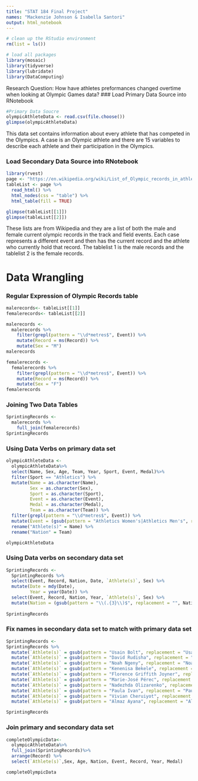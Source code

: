 ```yaml
---
title: "STAT 184 Final Project"
names: "Mackenzie Johnson & Isabella Santori"
output: html_notebook
---
```


```r
# clean up the RStudio environment 
rm(list = ls())

# load all packages
library(mosaic)
library(tidyverse)
library(lubridate)
library(DataComputing)
```

Research Question: How have athletes preformances changed overtime when looking at Olympic Games data? 
### Load Primary Data Source into RNotebook
```r
#Primary Data Soucre
olympicAthleteData <- read.csv(file.choose())
glimpse(olympicAthleteData)
```
This data set contains information about every athlete that has competed in the Olympics. A case is an Olympic athlete and there are 15 variables to describe each athlete and their participation in the Olympics. 

### Load Secondary Data Source into RNotebook
```r
library(rvest)
page <- "https://en.wikipedia.org/wiki/List_of_Olympic_records_in_athletics"
tableList <- page %>%
  read_html() %>%
  html_nodes(css = "table") %>%
  html_table(fill = TRUE)

glimpse(tableList[[1]])
glimpse(tableList[[2]])
```
These lists are from Wikipedia and they are a list of both the male and female current olympic records in the track and field events. Each case represents a different event and then has the current record and the athlete who currently hold that record. The tablelist 1 is the male records and the tablelist 2 is the female records. 

# Data Wrangling 
### Regular Expression of Olympic Records table 
```r
malerecords<- tableList[[1]]
femalerecords<- tableList[[2]]

malerecords <- 
  malerecords %>%
    filter(grepl(pattern = "\\d*metres$", Event)) %>%
    mutate(Record = ms(Record)) %>%
    mutate(Sex = "M")
malerecords

femalerecords <-
  femalerecords %>%
    filter(grepl(pattern = "\\d*metres$", Event)) %>%
    mutate(Record = ms(Record)) %>%
    mutate(Sex = "F")
femalerecords
```

### Joining Two Data Tables
```r
SprintingRecords <-
  malerecords %>%
    full_join(femalerecords)
SprintingRecords
```

### Using Data Verbs on primary data set
```r
olympicAthleteData <-
  olympicAthleteData%>%
  select(Name, Sex, Age, Team, Year, Sport, Event, Medal)%>%
  filter(Sport == "Athletics") %>%
  mutate(Name = as.character(Name),
         Sex = as.character(Sex),
         Sport = as.character(Sport),
         Event = as.character(Event),
         Medal = as.character(Medal),
         Team = as.character(Team)) %>%
  filter(grepl(pattern = "\\d*metres$", Event)) %>%
  mutate(Event = (gsub(pattern = "Athletics Women's|Athletics Men's", replacement = "", Event))) %>%
  rename("Athlete(s)" = Name) %>%
  rename("Nation" = Team)

olympicAthleteData
```

### Using Data verbs on secondary data set
```r
SprintingRecords <-
  SprintingRecords %>%
  select(Event, Record, Nation, Date, `Athlete(s)`, Sex) %>%
  mutate(Date = mdy(Date),
         Year = year(Date)) %>%
  select(Event, Record, Nation, Year, `Athlete(s)`, Sex) %>%
  mutate(Nation = (gsub(pattern = "\\(.{3}\\)$", replacement = "", Nation)))
  
SprintingRecords
```
### Fix names in secondary data set to match with primary data set
```r
SprintingRecords <-
SprintingRecords %>%
  mutate(`Athlete(s)` = gsub(pattern = "Usain Bolt", replacement = "Usain St. Leo Bolt", `Athlete(s)`)) %>%
  mutate(`Athlete(s)` = gsub(pattern = "David Rudisha", replacement = "David Lekuta Rudisha", `Athlete(s)`)) %>%
  mutate(`Athlete(s)` = gsub(pattern = "Noah Ngeny", replacement = "Noah Kiprono Ngeny", `Athlete(s)`)) %>%
  mutate(`Athlete(s)` = gsub(pattern = "Kenenisa Bekele", replacement = "Kenenisa Bekele Beyecha", `Athlete(s)`)) %>%
  mutate(`Athlete(s)` = gsub(pattern = "Florence Griffith Joyner", replacement = "Delorez Florence Griffith Joyner", `Athlete(s)`)) %>%
  mutate(`Athlete(s)` = gsub(pattern = "Marie-José Pérec", replacement = "Marie Jos- Juliana Prec \\(Hontas-\\)", `Athlete(s)`)) %>%
  mutate(`Athlete(s)` = gsub(pattern = "Nadezhda Olizarenko", replacement = "Nadiya Fedorivna Olizarenko \\(Mushta-\\)", `Athlete(s)`)) %>%
  mutate(`Athlete(s)` = gsub(pattern = "Paula Ivan", replacement = "Paula Ivan \\(Ilie\\)", `Athlete(s)`)) %>%
  mutate(`Athlete(s)` = gsub(pattern = "Vivian Cheruiyot", replacement = "Vivian Jepkemoi Cheruiyot", `Athlete(s)`)) %>%
  mutate(`Athlete(s)` = gsub(pattern = "Almaz Ayana", replacement = "Almaz Ayana Eba", `Athlete(s)`))

SprintingRecords
```

### Join primary and secondary data set
```r
completeOlympicData<- 
  olympicAthleteData%>%
  full_join(SprintingRecords)%>%
  arrange(Record) %>%
  select(`Athlete(s)`,Sex, Age, Nation, Event, Record, Year, Medal)

completeOlympicData
```

